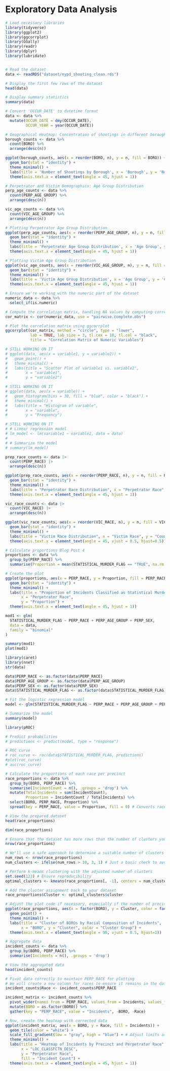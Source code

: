 # Exploratory Data Analysis

```r
# Load necessary libraries
library(tidyverse)
library(ggplot2)
library(ggcorrplot) 
library(GGally) 
library(readr)
library(dplyr)
library(lubridate)


# Read the dataset
data <- readRDS("dataset/nypd_shooting_clean.rds")

# Display the first few rows of the dataset
head(data)


```

```r
# Display summary statistics
summary(data)

```

```r

# Convert 'OCCUR_DATE' to datetime format
data <- data %>%
  mutate(OCCUR_DATE = dmy(OCCUR_DATE), 
         OCCUR_YEAR = year(OCCUR_DATE))

```

```r
# Geographical Heatmap: Concentration of shootings in different boroughs
borough_counts <- data %>%
  count(BORO) %>%
  arrange(desc(n))

ggplot(borough_counts, aes(x = reorder(BORO, n), y = n, fill = BORO)) +
  geom_bar(stat = "identity") +
  theme_minimal() +
  labs(title = 'Number of Shootings by Borough', x = 'Borough', y = 'Number of Shootings') +
  theme(axis.text.x = element_text(angle = 45, hjust = 1))


```

```r
# Perpetrator and Victim Demographics: Age Group Distribution
perp_age_counts <- data %>%
  count(PERP_AGE_GROUP) %>%
  arrange(desc(n))

vic_age_counts <- data %>%
  count(VIC_AGE_GROUP) %>%
  arrange(desc(n))

# Plotting Perpetrator Age Group Distribution
ggplot(perp_age_counts, aes(x = reorder(PERP_AGE_GROUP, n), y = n, fill = PERP_AGE_GROUP)) +
  geom_bar(stat = "identity") +
  theme_minimal() +
  labs(title = 'Perpetrator Age Group Distribution', x = 'Age Group', y = 'Count') +
  theme(axis.text.x = element_text(angle = 45, hjust = 1))


```

```r
# Plotting Victim Age Group Distribution
ggplot(vic_age_counts, aes(x = reorder(VIC_AGE_GROUP, n), y = n, fill = VIC_AGE_GROUP)) +
  geom_bar(stat = "identity") +
  theme_minimal() +
  labs(title = 'Victim Age Group Distribution', x = 'Age Group', y = 'Count') +
  theme(axis.text.x = element_text(angle = 45, hjust = 1))

```

```r

# Ensure we're working with the numeric part of the dataset
numeric_data <- data %>% 
  select_if(is.numeric)

# Compute the correlation matrix, handling NA values by computing correlations for complete pairs
cor_matrix <- cor(numeric_data, use = "pairwise.complete.obs")

# Plot the correlation matrix using ggcorrplot
ggcorrplot(cor_matrix, method = "circle", type = "lower", 
           lab = TRUE, lab_size = 3, tl.cex = 10, tl.col = "black",
           title = "Correlation Matrix of Numeric Variables")


```

```r
# STILL WORKING ON IT
# ggplot(data, aes(x = variable1, y = variable2)) +
#   geom_point() +
#   theme_minimal() +
#   labs(title = "Scatter Plot of variable1 vs. variable2",
#        x = "variable1",
#        y = "variable2")

```

```r
# STILL WORKING ON IT
# ggplot(data, aes(x = variable)) +
#   geom_histogram(bins = 30, fill = "blue", color = "black") +
#   theme_minimal() +
#   labs(title = "Histogram of variable",
#        x = "variable",
#        y = "Frequency")

```

```r
# STILL WORKING ON IT
# # Linear regression model 
# lm_model <- lm(variable1 ~ variable2, data = data)
# 
# # Summarize the model
# summary(lm_model)

```

```r
prep_race_counts <- data |>
  count(PERP_RACE) |>
  arrange(desc(n))

ggplot(prep_race_counts, aes(x = reorder(PERP_RACE, n), y = n, fill = PERP_RACE)) + 
  geom_bar(stat = "identity") +
  theme_minimal() +
  labs(title = "Perpetrator Race Distribution", x = "Perpetrator Race", y = "Count") +
  theme(axis.text.x = element_text(angle = 45, hjust = 1))

```

```r
vic_race_counts <- data |>
  count(VIC_RACE) |>
  arrange(desc(n))

ggplot(vic_race_counts, aes(x = reorder(VIC_RACE, n), y = n, fill = VIC_RACE)) + 
  geom_bar(stat = "identity") +
  theme_minimal() +
  labs(title = "Victim Race Distribution", x = "Victim Race", y = "Count") +
  theme(axis.text.x = element_text(angle = 45, vjust = 0.5, hjust=0.5))
```

```r
# Calculate proportions Blog Post 4
proportions <- data %>%
  group_by(PERP_RACE) %>%
  summarise(Proportion = mean(STATISTICAL_MURDER_FLAG == "TRUE", na.rm = TRUE))

# Create the plot
ggplot(proportions, aes(x = PERP_RACE, y = Proportion, fill = PERP_RACE)) +
  geom_bar(stat = "identity") +
  theme_minimal() +
  labs(title = "Proportion of Incidents Classified as Statistical Murders by Perpetrator Race",
       x = "Perpetrator Race",
       y = "Proportion") +
  theme(axis.text.x = element_text(angle = 45, hjust = 1))
```
```r
mod1 <- glm(
  STATISTICAL_MURDER_FLAG ~ PERP_RACE + PERP_AGE_GROUP + PERP_SEX,
  data = data, 
  family = "binomial"
)

summary(mod1)
plot(mod1)
```

```r
library(caret)
library(nnet)
str(data)
```

```r
data$PERP_RACE <- as.factor(data$PERP_RACE)
data$PERP_AGE_GROUP <- as.factor(data$PERP_AGE_GROUP)
data$PERP_SEX <- as.factor(data$PERP_SEX)
data$STATISTICAL_MURDER_FLAG <- as.factor(data$STATISTICAL_MURDER_FLAG)
```

```r
# Fit the logistic regression model
model <- glm(STATISTICAL_MURDER_FLAG ~ PERP_RACE + PERP_AGE_GROUP + PERP_SEX, data = data, family = "binomial")

# Summarize the model
summary(model)
```

```r
library(pROC)

# Predict probabilities
# predictions <- predict(model, type = "response")

# ROC curve
# roc_curve <- roc(data$STATISTICAL_MURDER_FLAG, predictions)
#plot(roc_curve)
# auc(roc_curve)
```

```r
# Calculate the proportions of each race per precinct
race_proportions <- data %>%
  group_by(BORO, PERP_RACE) %>%
  summarise(IncidentCount = n(), .groups = 'drop') %>%
  mutate(TotalIncidents = sum(IncidentCount), 
         Proportion = IncidentCount / TotalIncidents) %>%
  select(BORO, PERP_RACE, Proportion) %>%
  spread(key = PERP_RACE, value = Proportion, fill = 0) # Converts races to columns

# View the prepared dataset
head(race_proportions)
```
```r
dim(race_proportions)

# Ensure that the dataset has more rows than the number of clusters you wish to create
nrow(race_proportions)
```

```r
# We'll use a safe approach to determine a suitable number of clusters
num_rows <- nrow(race_proportions)
num_clusters <- ifelse(num_rows > 10, 3, 1) # Just a basic check to avoid the error

# Perform k-means clustering with the adjusted number of clusters
set.seed(123) # Ensure reproducibility
optimal_clusters <- kmeans(race_proportions[, -1], centers = num_clusters, nstart = 10)

# Add the cluster assignment back to your dataset
race_proportions$Cluster <- optimal_clusters$cluster
```

```r
# Adjust the plot code if necessary, especially if the number of precincts (or observations) is small
ggplot(race_proportions, aes(x = factor(BORO), y = Cluster, color = factor(Cluster))) +
  geom_point() +
  theme_minimal() +
  labs(title = "Cluster of BOROs by Racial Composition of Incidents",
       x = "BORO", y = "Cluster", color = "Cluster Group") +
  theme(axis.text.x = element_text(angle = 90, vjust = 0.5, hjust=1))
```

```r
# Aggregate data
incident_counts <- data %>%
  group_by(BORO, PERP_RACE) %>%
  summarise(Incidents = n(), .groups = 'drop')

# View the aggregated data
head(incident_counts)
```

```r
# Pivot data correctly to maintain PERP_RACE for plotting
# We will create a new column for races to ensure it remains in the dataset
incident_counts$Race <- incident_counts$PERP_RACE

incident_matrix <- incident_counts %>%
  pivot_wider(names_from = PERP_RACE, values_from = Incidents, values_fill = list(Incidents = 0)) %>%
  mutate(BORO = as.factor(BORO)) %>%
  gather(key = "PERP_RACE", value = "Incidents", -BORO, -Race)

# Now, create the heatmap with corrected data
ggplot(incident_matrix, aes(x = BORO, y = Race, fill = Incidents)) +
  geom_tile(color = "white") +
  scale_fill_gradient(low = "gray", high = "blue") + # Adjust limits as needed
  theme_minimal() +
  labs(title = "Heatmap of Incidents by Precinct and Perpetrator Race",
       x = "LOC_CLASSFCTN_DESC",
       y = "Perpetrator Race",
       fill = "Incident Count") +
  theme(axis.text.x = element_text(angle = 45, hjust = 1))
```


